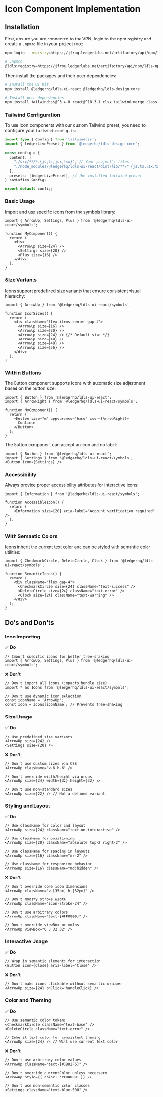 
<Meta title="Symbols/Interface Icons/Implementation" />

# Icon Component Implementation

## Installation

First, ensure you are connected to the VPN, login to the npm registry and create a `.npmrc` file in your project root:

```bash
npm login --registry=https://jfrog.ledgerlabs.net/artifactory/api/npm/ldls-npm-prod-public/
```

```bash
# .npmrc
@ldls:registry=https://jfrog.ledgerlabs.net/artifactory/api/npm/ldls-npm-prod-public/
```

Then install the packages and their peer dependencies:

```bash
# Install the UI Kit
npm install @ledgerhq/ldls-ui-react @ledgerhq/ldls-design-core

# Install peer dependencies
npm install tailwindcss@^3.4.0 react@^18.3.1 clsx tailwind-merge class-variance-authority
```

### Tailwind Configuration

To use Icon components with our custom Tailwind preset, you need to configure your `tailwind.config.ts`:

```typescript
import type { Config } from 'tailwindcss';
import { ledgerLivePreset } from '@ledgerhq/ldls-design-core';

const config = {
  content: [
    "./src/**/*.{js,ts,jsx,tsx}", // Your project's files
    "./node_modules/@ledgerhq/ldls-ui-react/dist/lib/**/*.{js,ts,jsx,tsx}" // Ledger UI Kit components
  ],
  presets: [ledgerLivePreset], // the installed tailwind preset
} satisfies Config;

export default config;
```

### Basic Usage

Import and use specific icons from the symbols library:

```tsx
import { ArrowUp, Settings, Plus } from '@ledgerhq/ldls-ui-react/symbols';

function MyComponent() {
  return (
    <div>
      <ArrowUp size={24} />
      <Settings size={20} />
      <Plus size={16} />
    </div>
  );
}
```

### Size Variants

Icons support predefined size variants that ensure consistent visual hierarchy:

```tsx
import { ArrowUp } from '@ledgerhq/ldls-ui-react/symbols';

function IconSizes() {
  return (
    <div className="flex items-center gap-4">
      <ArrowUp size={16} />
      <ArrowUp size={20} />
      <ArrowUp size={24} /> {/* Default size */}
      <ArrowUp size={40} />
      <ArrowUp size={48} />
      <ArrowUp size={56} />
    </div>
  );
}
```

### Within Buttons

The Button component supports icons with automatic size adjustment based on the button size:

```tsx
import { Button } from '@ledgerhq/ldls-ui-react';
import { ArrowRight } from '@ledgerhq/ldls-ui-react/symbols';

function MyComponent() {
  return (
    <Button size="m" appearance="base" icon={ArrowRight}>
      Continue
    </Button>
  );
}
```

The Button component can accept an icon and no label:

```tsx
import { Button } from '@ledgerhq/ldls-ui-react';
import { Settings } from '@ledgerhq/ldls-ui-react/symbols';
<Button icon={Settings} />
```

### Accessibility

Always provide proper accessibility attributes for interactive icons:

```tsx
import { Information } from '@ledgerhq/ldls-ui-react/symbols';

function AccessibleIcon() {
  return (
    <Information size={20} aria-label="Account verification required" />
  );
}
```

### With Semantic Colors

Icons inherit the current text color and can be styled with semantic color utilities:

```tsx
import { CheckmarkCircle, DeleteCircle, Clock } from '@ledgerhq/ldls-ui-react/symbols';

function SemanticIcons() {
  return (
    <div className="flex gap-4">
      <CheckmarkCircle size={24} className="text-success" />
      <DeleteCircle size={24} className="text-error" />
      <Clock size={24} className="text-warning" />
    </div>
  );
}
```

## Do's and Don'ts

### Icon Importing

✅ **Do**

```tsx
// Import specific icons for better tree-shaking
import { ArrowUp, Settings, Plus } from '@ledgerhq/ldls-ui-react/symbols';
```

❌ **Don't**

```tsx
// Don't import all icons (impacts bundle size)
import * as Icons from '@ledgerhq/ldls-ui-react/symbols';

// Don't use dynamic icon selection
const iconName = 'ArrowUp';
const Icon = Icons[iconName]; // Prevents tree-shaking
```

### Size Usage

✅ **Do**

```tsx
// Use predefined size variants
<ArrowUp size={24} />
<Settings size={20} />
```

❌ **Don't**

```tsx
// Don't use custom sizes via CSS
<ArrowUp className="w-6 h-6" />

// Don't override width/height via props
<ArrowUp size={24} width={32} height={32} />

// Don't use non-standard sizes
<ArrowUp size={22} /> // Not a defined variant
```

### Styling and Layout

✅ **Do**

```tsx
// Use className for color and layout
<ArrowUp size={24} className="text-on-interactive" />

// Use className for positioning
<ArrowUp size={20} className="absolute top-2 right-2" />

// Use className for spacing in layouts
<ArrowUp size={16} className="mr-2" />

// Use className for responsive behavior
<ArrowUp size={16} className="md:hidden" />
```

❌ **Don't**

```tsx
// Don't override core icon dimensions
<ArrowUp className="w-[35px] h-[32px]" />

// Don't modify stroke width
<ArrowUp className="icon-stroke-24" />

// Don't use arbitrary colors
<ArrowUp className="text-[#FF0000]" />

// Don't override viewBox or xmlns
<ArrowUp viewBox="0 0 32 32" />
```

### Interactive Usage

✅ **Do**

```tsx
// Wrap in semantic elements for interaction
<Button icon={Close} aria-label="Close" />
```

❌ **Don't**

```tsx
// Don't make icons clickable without semantic wrapper
<ArrowUp size={24} onClick={handleClick} />
```

### Color and Theming

✅ **Do**

```tsx
// Use semantic color tokens
<CheckmarkCircle className="text-base" />
<DeleteCircle className="text-error" />

// Inherit text color for consistent theming
<ArrowUp size={24} /> // Will use current text color
```

❌ **Don't**

```tsx
// Don't use arbitrary color values
<ArrowUp className="text-[#3B82F6]" />

// Don't override currentColor unless necessary
<ArrowUp style={{ color: '#000000' }} />

// Don't use non-semantic color classes
<Settings className="text-blue-500" />
```
